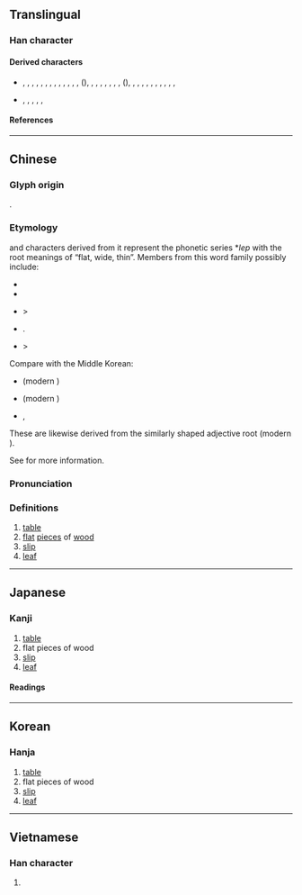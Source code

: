 {{character info}}
==Translingual==

===Han character===
{{Han char|rn=75|rad=木|as=05|sn=9|four=|canj=PTD|ids=⿱世木}}

====Derived characters====
* {{l|mul|牒}}, {{l|mul|喋}}, {{l|mul|幉}}, {{l|mul|弽}}, {{l|mul|䢡}}, {{l|mul|牃}}, {{l|mul|㻡}}, {{l|mul|䁋}}, {{l|mul|緤}}, {{l|mul|䑜}}, {{l|mul|蝶}}, {{l|mul|碟}}, {{l|mul|䚢}}, {{l|mul|諜}}({{l|mul|谍}}), {{l|mul|䐑}}, {{l|mul|鞢}}, {{l|mul|韘}}, {{l|mul|䭎}}, {{l|mul|䮜}}, {{l|mul|褋}}, {{l|mul|渫}}, {{l|mul|鰈}}({{l|mul|鲽}}), {{l|mul|揲}}, {{l|mul|媟}}, {{l|mul|偞}}, {{l|mul|楪}}, {{l|mul|殜}}, {{l|mul|煠}}, {{l|mul|鍱}}, {{l|mul|惵}}, {{l|mul|堞}}, {{l|mul|艓}}, {{l|mul|蹀}}
* {{l|mul|𪃸}}, {{l|mul|葉}}, {{l|mul|䈎}}, {{l|mul|𩄓}}, {{l|mul|屟}}, {{l|mul|屧}}

====References====
{{Han ref|kx=0517.170|dkj=14593|hdz=21178.010|uh=67BC}}

----

==Chinese==
{{zh-forms|alt=枽}}

===Glyph origin===
{{Han etym}}
{{Han compound|世|木|c1=p|c2=s|t2=wood|ls=psc}}.

===Etymology===
{{lang|zh|枼}} and characters derived from it represent the phonetic series *''lep'' with the root meanings of “flat, wide, thin”. Members from this word family possibly include:
* {{och-l|葉|leaf}}
* {{och-l|鰈|flatfish, plaice}}
* {{och-l|楪}} > {{och-l|碟|plate}}
* {{och-l|牒|official document < plank}}.
* {{och-l|蝶|butterfly}} > {{och-l|蝴蝶|tr=*ɡaː l'eːb}}

Compare with the Middle Korean:
* {{m|okm|나븨|t=butterfly|tr=napuy}} (modern {{m|ko|나비}})
* {{m|okm|닢|t=leaf|tr=niph}} (modern {{m|ko|잎}})
* {{m|okm|넙치|t=flatfish|tr=nepchi}},

These are likewise derived from the similarly shaped adjective root {{m|okm|넙다|tr=nepta|t=to be wide, flat}} (modern {{m|ko|넓다}}).

See {{zh-l|蝴蝶}} for more information.

===Pronunciation===
{{zh-pron
|m=yè
|c=jip6
|mc=y
|oc=y
|cat=n
}}

===Definitions===
{{zh-hanzi}}

# [[table]]
# [[flat]] [[piece]]s of [[wood]]
# [[slip]]
# [[leaf]]

----

==Japanese==

===Kanji===
{{ja-kanji|grade=|rs=木05}}

# [[table]]
# flat pieces of wood
# [[slip]]
# [[leaf]]

====Readings====
{{ja-readings
|on=よう, ます
|kun=うすいきふだ, まど
}}

----

==Korean==

===Hanja===
{{ko-hanja|엽}}

# [[table]]
# flat pieces of wood
# [[slip]]
# [[leaf]]

----

==Vietnamese==

===Han character===
{{vi-readings|rs=木05|reading=diệp}}

# {{rfdef|vi|sort=木05}}
